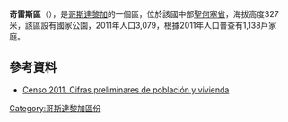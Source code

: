 '''奇雷斯區'''（{{lang-es|Chires}}），是[[哥斯達黎加|哥斯達黎加]]的一個區，位於該國中部[[聖何塞省_(哥斯達黎加)|聖何塞省]]，海拔高度327米，該區設有國家公園，2011年人口3,079，根據2011年人口普查有1,138戶家庭。

==參考資料==
*[http://web.archive.org/web/http://www.inec.go.cr/A/MS/Censos/Censo%202011/Cifras%20preliminares/01.%20Cifras%20preliminares%20de%20Poblaci%C3%B3n%20y%20Vivienda.pdf Censo 2011. Cifras preliminares de población y vivienda]

{{CostaRica-geo-stub}}
[[Category:哥斯達黎加區份|Category:哥斯達黎加區份]]